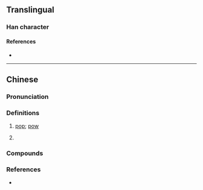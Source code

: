 {{character info}}
==Translingual==

===Han character===
{{Han char|rn=30|rad=口|as=08|sn=11|four=66000|canj=RQHA|ids=⿰口拍}}

====References====
* {{Han ref|kx=0196.261|hdz=10636.040|uh=556A|ud=21866|bh=B0D4|bd=45268}}

----

==Chinese==
{{zh-forms}}

===Pronunciation===
{{zh-pron
|m=pā,piā
|c=paak1,paa1
|cat=n,v
}}

===Definitions===
{{zh-hanzi}}

# {{lb|zh|onomatopoeia}} [[pop]]; [[pow]]
# {{lb|zh|neologism|slang}} {{zh-synonym|啪啪啪|to [[have sex]]}}

===Compounds===
{{zh-der|啪啪啪|啪啦|劈劈啪啪|啪嚓|劈里啪啦|劈啪|啪嗒}}

===References===
* {{R:yue:mfccd}}